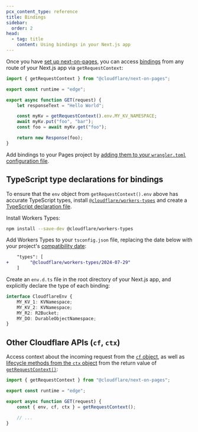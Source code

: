 ```yaml
---
pcx_content_type: reference
title: Bindings
sidebar:
  order: 2
head:
  - tag: title
    content: Using bindings in your Next.js app
---
```


Once you have [set up next-on-pages](/pages/framework-guides/nextjs/ssr/get-started/), you can access [bindings](/workers/runtime-apis/bindings/) from any route of your Next.js app via `getRequestContext`:

```js
import { getRequestContext } from "@cloudflare/next-on-pages";

export const runtime = "edge";

export async function GET(request) {
	let responseText = "Hello World";

	const myKv = getRequestContext().env.MY_KV_NAMESPACE;
	await myKv.put("foo", "bar");
	const foo = await myKv.get("foo");

	return new Response(foo);
}
```

Add bindings to your Pages project by [adding them to your `wrangler.toml` configuration file](/pages/functions/wrangler-configuration/).

## TypeScript type declarations for bindings

To ensure that the `env` object from `getRequestContext().env` above has accurate TypeScript types, install [`@cloudflare/workers-types`](https://www.npmjs.com/package/@cloudflare/workers-types) and create a [TypeScript declaration file](https://www.typescriptlang.org/docs/handbook/2/type-declarations.html).

Install Workers Types:

```sh
npm install --save-dev @cloudflare/workers-types
```

Add Workers Types to your `tsconfig.json` file, replacing the date below with your project's [compatibility date](/workers/configuration/compatibility-dates/):

```diff title="tsconfig.json"
    "types": [
+        "@cloudflare/workers-types/2024-07-29"
    ]
```

Create an `env.d.ts` file in the root directory of your Next.js app, and explicitly declare the type of each binding:

```ts title="env.d.ts"
interface CloudflareEnv {
	MY_KV_1: KVNamespace;
	MY_KV_2: KVNamespace;
	MY_R2: R2Bucket;
	MY_DO: DurableObjectNamespace;
}
```

## Other Cloudflare APIs (`cf`, `ctx`)

Access context about the incoming request from the [`cf` object](/workers/runtime-apis/request/#incomingrequestcfproperties), as well as [lifecycle methods from the `ctx` object](/workers/runtime-apis/handlers/fetch/#lifecycle-methods) from the return value of [`getRequestContext()`](https://github.com/cloudflare/next-on-pages/blob/main/packages/next-on-pages/src/api/getRequestContext.ts):

```js
import { getRequestContext } from "@cloudflare/next-on-pages";

export const runtime = "edge";

export async function GET(request) {
	const { env, cf, ctx } = getRequestContext();

	// ...
}
```
